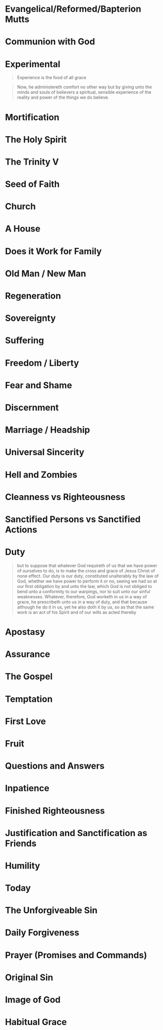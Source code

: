 # Evangelical/Reformed/Bapterion Mutts
# Communion with God
# Experimental

> Experience is the food of all grace

> Now, he administereth comfort no other way but by giving unto the minds and souls of believers a spiritual, sensible experience of the reality and power of the things we do believe.

# Mortification
# The Holy Spirit
# The Trinity V
# Seed of Faith
# Church
# A House
# Does it Work for Family
# Old Man / New Man
# Regeneration
# Sovereignty
# Suffering
# Freedom / Liberty
# Fear and Shame
# Discernment
# Marriage / Headship
# Universal Sincerity
# Hell and Zombies
# Cleanness vs Righteousness
# Sanctified Persons vs Sanctified Actions
# Duty

> but to suppose that whatever God requireth of us that we have power of ourselves to do, is to make the cross and grace of Jesus Christ of none effect. Our duty is our duty, constituted unalterably by the law of God, whether we have power to perform it or no, seeing we had so at our first obligation by and unto the law, which God is not obliged to bend unto a conformity to our warpings, nor to suit unto our sinful weaknesses. Whatever, therefore, God worketh in us in a way of grace, he prescribeth unto us in a way of duty, and that because although he do it in us, yet he also doth it by us, so as that the same work is an act of his Spirit and of our wills as acted thereby

# Apostasy
# Assurance
# The Gospel
# Temptation
# First Love
# Fruit
# Questions and Answers
# Inpatience
# Finished Righteousness
# Justification and Sanctification as Friends
# Humility
# Today
# The Unforgiveable Sin
# Daily Forgiveness
# Prayer (Promises and Commands)
# Original Sin
# Image of God
# Habitual Grace
